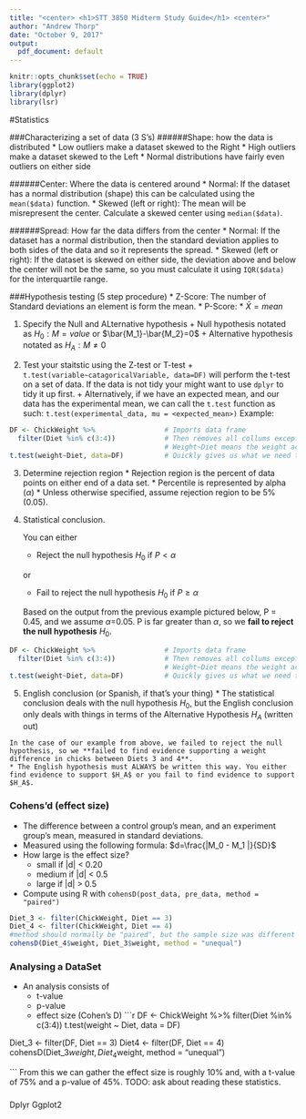 ```yaml
---
title: "<center> <h1>STT 3850 Midterm Study Guide</h1> <center>"
author: "Andrew Thorp"
date: "October 9, 2017"
output:
  pdf_document: default
---
```


```r
knitr::opts_chunk$set(echo = TRUE)
library(ggplot2)
library(dplyr)
library(lsr)
```

#Statistics

###Characterizing a set of data (3 S’s)
######Shape: how the data is distributed
  * Low outliers make a dataset skewed to the Right
  * High outliers make a dataset skewed to the Left
  * Normal distributions have fairly even outliers on either side
  
######Center: Where the data is centered around
  * Normal: If the dataset has a normal distribution (shape) this can be calculated using the `mean($data)` function.
  * Skewed (left or right): The mean will be misrepresent the center. Calculate a skewed center using `median($data)`.

######Spread: How far the data differs from the center
  * Normal: If the dataset has a normal distribution, then the standard deviation applies to both sides of the data and so it represents the spread.
  * Skewed (left or right): If the dataset is skewed on either side, the deviation above and below the center will not be the same, so you must calculate it using `IQR($data)` for the interquartile range.

###Hypothesis testing (5 step procedure)
  * Z-Score: The number of Standard deviations an element is form the mean.
  * P-Score: 
  * $\bar{X}=mean$
  
  1. Specify the Null and ALternative hypothesis
    + Null hypothesis notated as $H_0:M=value$ or $\bar{M_1}-\bar{M_2}=0$
    + Alternative hypothesis notated as $H_A:M\neq0$
    
  2. Test your staitstic using the Z-test or T-test
    + `t.test(variable~catagoricalVariable, data=DF)` will perform the t-test on a set of data. If the data is not tidy your might want to use `dplyr` to tidy it up first. 
    + Alternatively, if we have an expected mean, and our data has the experimental mean, we can call the `t.test` function as such: `t.test(experimental_data, mu = <expected_mean>)`
    Example:
```r
DF <- ChickWeight %>%                 # Imports data frame
  filter(Diet %in% c(3:4))            # Then removes all collums except for 3 and 4
                                      # Weight~Diet means the weight across Diets value.
t.test(weight~Diet, data=DF)          # Quickly gives us what we need to know
```
    
  3. Determine rejection region
    * Rejection region is the percent of data points on either end of a data set.
    * Percentile is represented by alpha ($\alpha$)
    * Unless otherwise specified, assume rejection region to be 5% (0.05).
    
    
  4. Statistical conclusion. 
     
     You can either
      * Reject the null hypothesis $H_0$ if $P<\alpha$
      
      or
      * Fail to reject the null hypothesis $H_0$ if $P\geq\alpha$
      
      Based on the output from the previous example pictured below, P = 0.45, and we assume $\alpha$=0.05. P is far greater than $\alpha$, so we **fail to reject the null hypothesis** $H_0$.
      
```r
DF <- ChickWeight %>%                 # Imports data frame
  filter(Diet %in% c(3:4))            # Then removes all collums except for 3 and 4
                                      # Weight~Diet means the weight across Diets value.
t.test(weight~Diet, data=DF)          # Quickly gives us what we need to know
```

      
  5. English conclusion (or Spanish, if that's your thing)
    * The statistical conclusion deals with the null hypothesis $H_0$, but the English conclusion only deals with things in terms of the Alternative Hypothesis $H_A$ (written out)
    
    In the case of our example from above, we failed to reject the null hypothesis, so we **failed to find evidence supporting a weight difference in chicks between Diets 3 and 4**.
    * The English hypothesis must ALWAYS be written this way. You either find evidence to support $H_A$ or you fail to find evidence to support $H_A$.

### Cohens'd (effect size)
  * The difference between a control group's mean, and an experiment group's mean, measured in standard deviations. 
  * Measured using the following formula: $d=\frac{|M_0 - M_1 |}{SD}$
  * How large is the effect size?
    + small if    |d| < 0.20
    + medium if   |d| < 0.5
    + large if    |d| > 0.5
  * Compute using R with `cohensD(post_data, pre_data, method = "paired")`
```r
Diet_3 <- filter(ChickWeight, Diet == 3)
Diet_4 <- filter(ChickWeight, Diet == 4)
#method should normally be "paired", but the sample size was different
cohensD(Diet_4$weight, Diet_3$weight, method = "unequal") 
```
  
### Analysing a DataSet
  * An analysis consists of 
    + t-value
    + p-value
    + effect size (Cohen's D)
```r
DF <- ChickWeight %>% 
  filter(Diet %in% c(3:4))
t.test(weight ~ Diet, data = DF)

Diet_3 <- filter(DF, Diet == 3)
Diet4 <- filter(DF, Diet == 4)
  cohensD(Diet_3$weight, Diet_4$weight, method = "unequal")


```
    From this we can gather the effect size is roughly 10% and, with a t-value of 75% and a p-value of 45%.
    TODO: ask about reading these statistics.
    
### 

Dplyr
Ggplot2
